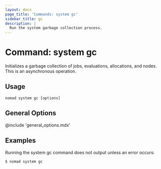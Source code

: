 ```yaml
---
layout: docs
page_title: 'Commands: system gc'
sidebar_title: gc
description: |
  Run the system garbage collection process.
---
```


# Command: system gc

Initializes a garbage collection of jobs, evaluations, allocations, and nodes.
This is an asynchronous operation.

## Usage

```plaintext
nomad system gc [options]
```

## General Options

@include 'general_options.mdx'

## Examples

Running the system gc command does not output unless an error occurs:

```shell-session
$ nomad system gc

```
